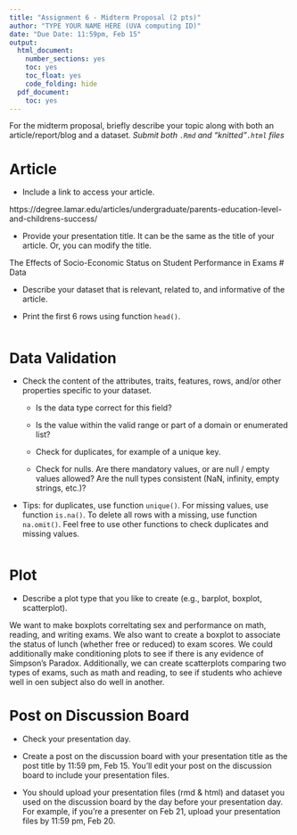 ```yaml
---
title: "Assignment 6 - Midterm Proposal (2 pts)"
author: "TYPE YOUR NAME HERE (UVA computing ID)"
date: "Due Date: 11:59pm, Feb 15"
output:
  html_document:
    number_sections: yes
    toc: yes
    toc_float: yes
    code_folding: hide
  pdf_document:
    toc: yes
---
```


<style>
h1.title {
  font-size: 30px;
}
h1 {
  font-size: 26px;
}
h2 {
  font-size: 22px;
}
h3 { 
  font-size: 18px;
}

</style>

For the midterm proposal, briefly describe your topic along with both an article/report/blog and a dataset. *Submit both `.Rmd` and "knitted"`.html` files*

# Article

- Include a link to access your article. 

https://degree.lamar.edu/articles/undergraduate/parents-education-level-and-childrens-success/

- Provide your presentation title. It can be the same as the title of your article. Or, you can modify the title.

The Effects of Socio-Economic Status on Student Performance in Exams
# Data

- Describe your dataset that is relevant, related to, and informative of the article.

- Print the first 6 rows using function `head()`.

```r

```


# Data Validation

- Check the content of the attributes, traits, features, rows, and/or other properties specific to your dataset.

   + Is the data type correct for this field?

   + Is the value within the valid range or part of a domain or enumerated list?

   + Check for duplicates, for example of a unique key.

   + Check for nulls. Are there mandatory values, or are null / empty values allowed? Are the null types consistent (NaN, infinity, empty strings, etc.)?


- Tips: for duplicates, use function `unique()`. For missing values, use function `is.na()`. To delete all rows with a missing, use function `na.omit()`. Feel free to use other functions to check duplicates and missing values.

```r

```

    
# Plot 

- Describe a plot type that you like to create (e.g., barplot, boxplot, scatterplot).

We want to make boxplots correltating sex and performance on math, reading, and writing exams. We also want to create a boxplot to associate the status of lunch (whether free or reduced) to exam scores. We could additionally make conditioning plots to see if there is any evidence of Simpson's Paradox. Additionally, we can create scatterplots comparing two types of exams, such as math and reading, to see if students who achieve well in oen subject also do well in another. 

# Post on Discussion Board

- Check your presentation day. 

- Create a post on the discussion board with your presentation title as the post title by 11:59 pm, Feb 15. You'll edit your post on the discussion board to include your presentation files.

- You should upload your presentation files (rmd & html) and dataset you used on the discussion board by the day before your presentation day. For example, if you're a presenter on Feb 21, upload your presentation files by 11:59 pm, Feb 20.  


